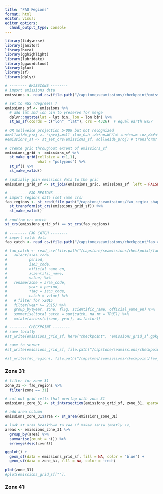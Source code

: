 ```yaml
---
title: "FAO Regions"
format: html
editor: visual
editor_options: 
  chunk_output_type: console
---
```


```r
library(tidyverse)
library(janitor)
library(here)
library(gghighlight)
library(lubridate)
library(ggwordcloud)
library(glue)
library(sf)
library(dplyr)
```

```r
# -------- EMISSIONS --------
# import emissions data
emissions <- read_csv(file.path("/capstone/seamissions/checkpoint/emissions.csv"))

# set to WGS (degrees) ?
emissions_sf <- emissions %>%
  # add lat and lon bin to preserve for merge 
  dplyr::mutate(lat = lat_bin, lon = lon_bin) %>%
  st_as_sf(coords = c("lon", "lat"), crs = 4326)  # equal earth 8857

# OR mollweide projection 54009 but not recognized
#mollweide_proj <- "+proj=moll +lon_0=0 +datum=WGS84 +units=m +no_defs"
#emissions_sf <- st_set_crs(emissions_sf, mollweide_proj) # transform?

# create grid throughout extent of emissions_sf
emissions_grid <- emissions_sf %>%
  st_make_grid(cellsize = c(1,1),
               what = "polygons") %>%
  st_sf() %>%
  st_make_valid()

# spatially join emissions data to the grid
emissions_grid_sf <- st_join(emissions_grid, emissions_sf, left = FALSE)

# -------- FAO REGIONS --------
# import regions data (set same crs)
fao_regions <- st_read(file.path("/capstone/seamissions/fao_region_shapefile")) %>%
  st_transform(st_crs(emissions_grid_sf)) %>%
  st_make_valid()

# confirm crs match
st_crs(emissions_grid_sf) == st_crs(fao_regions)

# -------- FAO CATCH --------
# import catch data
fao_catch <- read_csv(file.path("/capstone/seamissions/checkpoint/fao_catch.csv"))

# fao_catch <- read_csv(file.path("/capstone/seamissions/checkpoint/fao_catch.csv")) %>%
#   select(area_code,
#          period,
#          iso3_code,
#          official_name_en,
#          scientific_name,
#          value) %>%
#   rename(zone = area_code,
#          year = period,
#          flag = iso3_code,
#          catch = value) %>%
#   # filter for >2015
#   filter(year >= 2015) %>%
#   group_by(year, zone, flag, scientific_name, official_name_en) %>%
#   summarise(total_catch = sum(catch, na.rm = TRUE)) %>%
#   mutate(across(c(zone, year), as.factor))

# -------- CHECKPOINT --------
# save locally
#st_write(emissions_grid_sf, here("checkpoint", "emissions_grid_sf.gpkg"))

# save to server
#st_write(emissions_grid_sf, file.path("/capstone/seamissions/checkpoint/emissions_grid_sf.gpkg"))

#st_write(fao_regions, file.path("/capstone/seamissions/checkpoint/fao_regions/fao_regions.shp", delete_dsn = TRUE))
```

### Zone 31:

```r
# filter for zone 31
zone_31 <- fao_regions %>%
  filter(zone == 31)

# cut out grid cells that overlap with zone 31
emissions_zone_31 <- st_intersection(emissions_grid_sf, zone_31, sparse = FALSE)

# add area column
emissions_zone_31$area <- st_area(emissions_zone_31)

# look at area breakdown to see if makes sense (mostly 1s)
areas <- emissions_zone_31 %>%
  group_by(area) %>%
  summarise(count = n()) %>%
  arrange(desc(count))
```

```r
ggplot() +
  geom_sf(data = emissions_grid_sf, fill = NA, color = "blue") +
  geom_sf(data = zone_31, fill = NA, color = "red")

plot(zone_31)
#plot(emissions_grid_sf[""])

```


### Zone 41:



